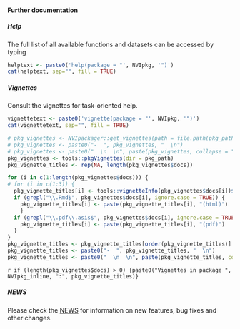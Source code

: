 #### Further documentation
##### Help
The full list of all available functions and datasets can be accessed by typing
``` r
helptext <- paste0('help(package = "', NVIpkg, '")')
cat(helptext, sep="", fill = TRUE)
```

##### Vignettes

Consult the vignettes for task-oriented help.
``` r
vignettetext <- paste0('vignette(package = "', NVIpkg, '")')
cat(vignettetext, sep="", fill = TRUE)
```

```r
# pkg_vignettes <- NVIpackager::get_vignettes(path = file.path(pkg_path, "vignettes"))
# pkg_vignettes <- paste0("-  ", pkg_vignettes, "  \n")
# pkg_vignettes <- paste0("  \n  \n", paste(pkg_vignettes, collapse = ""), "  \n")
pkg_vignettes <- tools::pkgVignettes(dir = pkg_path)
pkg_vignette_titles <- rep(NA, length(pkg_vignettes$docs))

for (i in c(1:length(pkg_vignettes$docs))) {
# for (i in c(1:3)) {
  pkg_vignette_titles[i] <- tools::vignetteInfo(pkg_vignettes$docs[i])$title
  if (grepl("\\.Rmd$", pkg_vignettes$docs[i], ignore.case = TRUE)) {
    pkg_vignette_titles[i] <- paste(pkg_vignette_titles[i], "(html)")
    }
  if (grepl("\\.pdf\\.asis$", pkg_vignettes$docs[i], ignore.case = TRUE)) {
    pkg_vignette_titles[i] <- paste(pkg_vignette_titles[i], "(pdf)")
  }
}
pkg_vignette_titles <- pkg_vignette_titles[order(pkg_vignette_titles)]
pkg_vignette_titles <- paste0("-  ", pkg_vignette_titles, "  \n")
pkg_vignette_titles <- paste0("  \n  \n", paste(pkg_vignette_titles, collapse = ""), "  \n")

```

`r if (length(pkg_vignettes$docs) > 0) {paste0("Vignettes in package ", NVIpkg_inline, ":", pkg_vignette_titles)}` 

##### NEWS

Please check the [NEWS](`r  paste0("https://github.com/NorwegianVeterinaryInstitute/", NVIpkg, "/blob/main/NEWS")`) for information on new features, bug fixes and other changes.

